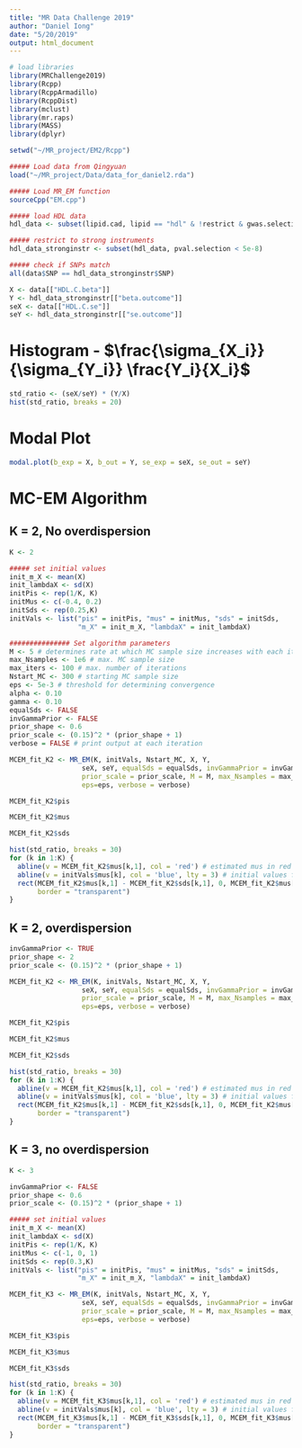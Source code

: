 ```yaml
---
title: "MR Data Challenge 2019"
author: "Daniel Iong"
date: "5/20/2019"
output: html_document
---
```


```r
# load libraries 
library(MRChallenge2019)
library(Rcpp)
library(RcppArmadillo)
library(RcppDist)
library(mclust)
library(mr.raps)
library(MASS)
library(dplyr)
```

```r
setwd("~/MR_project/EM2/Rcpp")

##### Load data from Qingyuan
load("~/MR_project/Data/data_for_daniel2.rda")

##### Load MR_EM function
sourceCpp("EM.cpp")

##### load HDL data
hdl_data <- subset(lipid.cad, lipid == "hdl" & !restrict & gwas.selection == "teslovich_2010" & gwas.outcome == "cardiogramplusc4d_1000genome")

##### restrict to strong instruments
hdl_data_stronginstr <- subset(hdl_data, pval.selection < 5e-8)

##### check if SNPs match 
all(data$SNP == hdl_data_stronginstr$SNP)

X <- data[["HDL.C.beta"]]
Y <- hdl_data_stronginstr[["beta.outcome"]]
seX <- data[["HDL.C.se"]]
seY <- hdl_data_stronginstr[["se.outcome"]]
```

# Histogram - $\frac{\sigma_{X_i}}{\sigma_{Y_i}} \frac{Y_i}{X_i}$

```r
std_ratio <- (seX/seY) * (Y/X)
hist(std_ratio, breaks = 20)

```

# Modal Plot

```r
modal.plot(b_exp = X, b_out = Y, se_exp = seX, se_out = seY)
```

# MC-EM Algorithm

## K = 2, No overdispersion

```r
K <- 2

##### set initial values 
init_m_X <- mean(X)
init_lambdaX <- sd(X)
initPis <- rep(1/K, K)
initMus <- c(-0.4, 0.2)
initSds <- rep(0.25,K)
initVals <- list("pis" = initPis, "mus" = initMus, "sds" = initSds, 
                 "m_X" = init_m_X, "lambdaX" = init_lambdaX)

############### Set algorithm parameters 
M <- 5 # determines rate at which MC sample size increases with each iteration
max_Nsamples <- 1e6 # max. MC sample size 
max_iters <- 100 # max. number of iterations 
Nstart_MC <- 300 # starting MC sample size 
eps <- 5e-3 # threshold for determining convergence 
alpha <- 0.10
gamma <- 0.10
equalSds <- FALSE
invGammaPrior <- FALSE
prior_shape <- 0.6
prior_scale <- (0.15)^2 * (prior_shape + 1)
verbose = FALSE # print output at each iteration 

MCEM_fit_K2 <- MR_EM(K, initVals, Nstart_MC, X, Y, 
                  seX, seY, equalSds = equalSds, invGammaPrior = invGammaPrior, prior_shape = prior_shape,
                  prior_scale = prior_scale, M = M, max_Nsamples = max_Nsamples, max_iters = max_iters, 
                  eps=eps, verbose = verbose)
```

```r
MCEM_fit_K2$pis
```

```r
MCEM_fit_K2$mus
```

```r
MCEM_fit_K2$sds
```


```r
hist(std_ratio, breaks = 30)
for (k in 1:K) {
  abline(v = MCEM_fit_K2$mus[k,1], col = 'red') # estimated mus in red
  abline(v = initVals$mus[k], col = 'blue', lty = 3) # initial values for mus in blue
  rect(MCEM_fit_K2$mus[k,1] - MCEM_fit_K2$sds[k,1], 0, MCEM_fit_K2$mus[k,1] + MCEM_fit_K2$sds[k,1], 20, col = rgb(0.5,0,0,alpha=0.25),
       border = "transparent")
}
```

## K = 2, overdispersion

```r
invGammaPrior <- TRUE
prior_shape <- 2
prior_scale <- (0.15)^2 * (prior_shape + 1)

MCEM_fit_K2 <- MR_EM(K, initVals, Nstart_MC, X, Y, 
                  seX, seY, equalSds = equalSds, invGammaPrior = invGammaPrior, prior_shape = prior_shape,
                  prior_scale = prior_scale, M = M, max_Nsamples = max_Nsamples, max_iters = max_iters, 
                  eps=eps, verbose = verbose)
```

```r
MCEM_fit_K2$pis
```

```r
MCEM_fit_K2$mus
```

```r
MCEM_fit_K2$sds
```

```r
hist(std_ratio, breaks = 30)
for (k in 1:K) {
  abline(v = MCEM_fit_K2$mus[k,1], col = 'red') # estimated mus in red
  abline(v = initVals$mus[k], col = 'blue', lty = 3) # initial values for mus in blue
  rect(MCEM_fit_K2$mus[k,1] - MCEM_fit_K2$sds[k,1], 0, MCEM_fit_K2$mus[k,1] + MCEM_fit_K2$sds[k,1], 20, col = rgb(0.5,0,0,alpha=0.25),
       border = "transparent")
}
```



## K = 3, no overdispersion

```r
K <- 3

invGammaPrior <- FALSE
prior_shape <- 0.6
prior_scale <- (0.15)^2 * (prior_shape + 1)

##### set initial values 
init_m_X <- mean(X)
init_lambdaX <- sd(X)
initPis <- rep(1/K, K)
initMus <- c(-1, 0, 1)
initSds <- rep(0.3,K)
initVals <- list("pis" = initPis, "mus" = initMus, "sds" = initSds, 
                 "m_X" = init_m_X, "lambdaX" = init_lambdaX)

MCEM_fit_K3 <- MR_EM(K, initVals, Nstart_MC, X, Y, 
                  seX, seY, equalSds = equalSds, invGammaPrior = invGammaPrior, prior_shape = prior_shape,
                  prior_scale = prior_scale, M = M, max_Nsamples = max_Nsamples, max_iters = max_iters, 
                  eps=eps, verbose = verbose)
```


```r
MCEM_fit_K3$pis
```

```r
MCEM_fit_K3$mus
```

```r
MCEM_fit_K3$sds
```


```r
hist(std_ratio, breaks = 30)
for (k in 1:K) {
  abline(v = MCEM_fit_K3$mus[k,1], col = 'red') # estimated mus in red
  abline(v = initVals$mus[k], col = 'blue', lty = 3) # initial values for mus in blue
  rect(MCEM_fit_K3$mus[k,1] - MCEM_fit_K3$sds[k,1], 0, MCEM_fit_K3$mus[k,1] + MCEM_fit_K3$sds[k,1], 20, col = rgb(0.5,0,0,alpha=0.25),
       border = "transparent")
}
```

<!-- ## K = 3, overdispersion -->

<!-- ```{r} -->
<!-- invGammaPrior <- TRUE -->
<!-- prior_shape <- 0.75 -->
<!-- prior_scale <- (0.10)^2 * (prior_shape + 1) -->

<!-- MCEM_fit_K3 <- MR_EM(K, initVals, Nstart_MC, X, Y,  -->
<!--                   seX, seY, equalSds = equalSds, invGammaPrior = invGammaPrior, prior_shape = prior_shape, -->
<!--                   prior_scale = prior_scale, M = M, max_Nsamples = max_Nsamples, max_iters = max_iters,  -->
<!--                   eps=eps, verbose = verbose) -->
<!-- ``` -->

<!-- ```{r} -->
<!-- MCEM_fit_K3$pis -->
<!-- ``` -->

<!-- ```{r} -->
<!-- MCEM_fit_K3$mus -->
<!-- ``` -->

<!-- ```{r} -->
<!-- MCEM_fit_K3$sds -->
<!-- ``` -->




